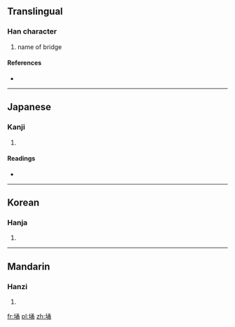 ==Translingual==

===Han character===
{{Han char|rn=32|rad=土|as=07|sn=10|four=4712<sub>7</sub>|canj=土弓戈月 (GNIB)}}

# name of bridge

====References====
* {{Han ref|kx=0229.240|dkj=05112|dj=0465.140|hdz=10447.140|uh=57C7|ud=22471|bh=D155|bd=53589}}

----

==Japanese==

===Kanji===
{{ja-kanji|grade=|rs=土07}}

# {{defn|Japanese|sort=土07}}

====Readings====
* {{ja-readings|on=[[よう]] (yō), [[ゆ]] (yu)|kun=[[おきつち]] (okitsuchi)}}

----

==Korean==

===Hanja===
{{ko-hanja|hangeul=용|rv=yong|mr=yong}}

# {{defn|Korean|sort=土07}}

----

==Mandarin==

===Hanzi===
{{cmn-hanzi|pin=[[yǒng]] ([[yong3]])|wg=yung<sup>3</sup>}}

# {{defn|Mandarin|sort=土07}}

[[fr:埇]]
[[pl:埇]]
[[zh:埇]]